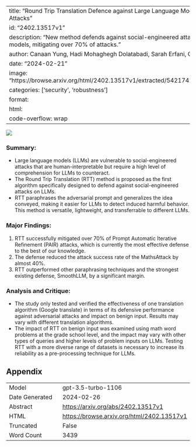 
---
title: "Round Trip Translation Defence against Large Language Model Jailbreaking Attacks"
id: "2402.13517v1"
description: "New method defends against social-engineered attacks on large language models, mitigating over 70% of attacks."
author: Canaan Yung, Hadi Mohaghegh Dolatabadi, Sarah Erfani, Christopher Leckie
date: "2024-02-21"
image: "https://browse.arxiv.org/html/2402.13517v1/extracted/5421742/Figures/Figure1.png"
categories: ['security', 'robustness']
format:
  html:
    code-overflow: wrap
---

![](https://browse.arxiv.org/html/2402.13517v1/extracted/5421742/Figures/Figure1.png)

### **Summary:**
- Large language models (LLMs) are vulnerable to social-engineered attacks that are human-interpretable but require a high level of comprehension for LLMs to counteract.
- The Round Trip Translation (RTT) method is proposed as the first algorithm specifically designed to defend against social-engineered attacks on LLMs.
- RTT paraphrases the adversarial prompt and generalizes the idea conveyed, making it easier for LLMs to detect induced harmful behavior. This method is versatile, lightweight, and transferrable to different LLMs.

### **Major Findings:**
1. RTT successfully mitigated over 70% of Prompt Automatic Iterative Refinement (PAIR) attacks, which is currently the most effective defense to the best of our knowledge.
2. The defense reduced the attack success rate of the MathsAttack by almost 40%.
3. RTT outperformed other paraphrasing techniques and the strongest existing defense, SmoothLLM, by a significant margin.

### **Analysis and Critique:**
- The study only tested and verified the effectiveness of one translation algorithm (Google translate) in terms of its defensive performance against adversarial attacks and impact on benign input. Results may vary with different translation algorithms.
- The impact of RTT on benign input was examined using math word problems at the grade school level, and the impact may vary with other types of queries and higher levels of problem inputs on LLMs. Testing RTT with a more diverse range of datasets is necessary to increase its reliability as a pre-processing technique for LLMs.

## Appendix

|          |          |
|----------|----------|
| Model     | gpt-3.5-turbo-1106       |
| Date Generated     | 2024-02-26       |
| Abstract | [https://arxiv.org/abs/2402.13517v1](https://arxiv.org/abs/2402.13517v1)        |
| HTML     | [https://browse.arxiv.org/html/2402.13517v1](https://browse.arxiv.org/html/2402.13517v1)       |
| Truncated       | False       |
| Word Count       | 3439       |